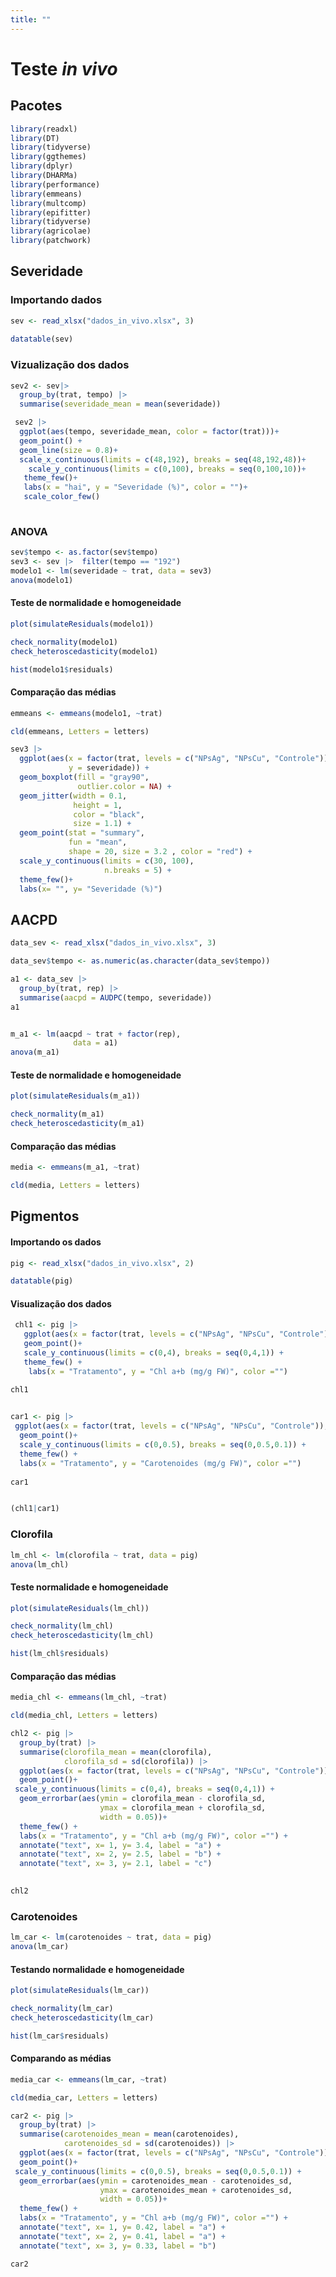 ```yaml
---
title: ""
---
```


# Teste *in vivo*

## Pacotes

```r
library(readxl)
library(DT)
library(tidyverse)
library(ggthemes)
library(dplyr)
library(DHARMa)
library(performance)
library(emmeans)
library(multcomp)
library(epifitter)
library(tidyverse)
library(agricolae)
library(patchwork)

```

## Severidade

### Importando dados

```r

sev <- read_xlsx("dados_in_vivo.xlsx", 3)
  
datatable(sev)

```

### Vizualização dos dados

```r

sev2 <- sev|> 
  group_by(trat, tempo) |> 
  summarise(severidade_mean = mean(severidade))

 sev2 |> 
  ggplot(aes(tempo, severidade_mean, color = factor(trat)))+
  geom_point() + 
  geom_line(size = 0.8)+
  scale_x_continuous(limits = c(48,192), breaks = seq(48,192,48))+
    scale_y_continuous(limits = c(0,100), breaks = seq(0,100,10))+
   theme_few()+
   labs(x = "hai", y = "Severidade (%)", color = "")+
   scale_color_few()
 

```

### ANOVA

```r

sev$tempo <- as.factor(sev$tempo)
sev3 <- sev |>  filter(tempo == "192")
modelo1 <- lm(severidade ~ trat, data = sev3)
anova(modelo1)


```

#### Teste de normalidade e homogeneidade

```r

plot(simulateResiduals(modelo1))

```

```r

check_normality(modelo1)
check_heteroscedasticity(modelo1)

hist(modelo1$residuals)

```

#### Comparação das médias

```r
 
emmeans <- emmeans(modelo1, ~trat)

cld(emmeans, Letters = letters)
```

```r

sev3 |> 
  ggplot(aes(x = factor(trat, levels = c("NPsAg", "NPsCu", "Controle")), 
             y = severidade)) +
  geom_boxplot(fill = "gray90", 
               outlier.color = NA) +
  geom_jitter(width = 0.1, 
              height = 1,
              color = "black",
              size = 1.1) +
  geom_point(stat = "summary", 
             fun = "mean", 
             shape = 20, size = 3.2 , color = "red") +
  scale_y_continuous(limits = c(30, 100),
                     n.breaks = 5) +
  theme_few()+
  labs(x= "", y= "Severidade (%)")


```

## AACPD

```r

data_sev <- read_xlsx("dados_in_vivo.xlsx", 3)

data_sev$tempo <- as.numeric(as.character(data_sev$tempo))

a1 <- data_sev |> 
  group_by(trat, rep) |> 
  summarise(aacpd = AUDPC(tempo, severidade))
a1


m_a1 <- lm(aacpd ~ trat + factor(rep),
              data = a1)
anova(m_a1)


```

#### Teste de normalidade e homogeneidade

```r

plot(simulateResiduals(m_a1))

```

```r
check_normality(m_a1)
check_heteroscedasticity(m_a1)

```

#### Comparação das médias

```r

media <- emmeans(m_a1, ~trat)

cld(media, Letters = letters)
```

## Pigmentos

#### Importando os dados

```r

pig <- read_xlsx("dados_in_vivo.xlsx", 2)

datatable(pig)

```

#### Visualização dos dados

```r


 chl1 <- pig |> 
   ggplot(aes(x = factor(trat, levels = c("NPsAg", "NPsCu", "Controle")), y = clorofila))+
   geom_point()+
   scale_y_continuous(limits = c(0,4), breaks = seq(0,4,1)) +
   theme_few() +
    labs(x = "Tratamento", y = "Chl a+b (mg/g FW)", color ="")

chl1 
 

car1 <- pig |> 
 ggplot(aes(x = factor(trat, levels = c("NPsAg", "NPsCu", "Controle")), y = carotenoides))+
  geom_point()+
  scale_y_continuous(limits = c(0,0.5), breaks = seq(0,0.5,0.1)) +
  theme_few() +
  labs(x = "Tratamento", y = "Carotenoides (mg/g FW)", color ="")
  
car1 


(chl1|car1)


```

### Clorofila

```r

lm_chl <- lm(clorofila ~ trat, data = pig)
anova(lm_chl)

```

#### Teste normalidade e homogeneidade

```r

plot(simulateResiduals(lm_chl))

```

```r
check_normality(lm_chl)
check_heteroscedasticity(lm_chl)

hist(lm_chl$residuals)

```

#### Comparação das médias

```r
media_chl <- emmeans(lm_chl, ~trat)

cld(media_chl, Letters = letters)
```

```r

chl2 <- pig |>
  group_by(trat) |>
  summarise(clorofila_mean = mean(clorofila),
            clorofila_sd = sd(clorofila)) |>
  ggplot(aes(x = factor(trat, levels = c("NPsAg", "NPsCu", "Controle")), y = clorofila_mean)) +
  geom_point()+
 scale_y_continuous(limits = c(0,4), breaks = seq(0,4,1)) +
  geom_errorbar(aes(ymin = clorofila_mean - clorofila_sd, 
                    ymax = clorofila_mean + clorofila_sd,
                    width = 0.05))+
  theme_few() +
  labs(x = "Tratamento", y = "Chl a+b (mg/g FW)", color ="") +
  annotate("text", x= 1, y= 3.4, label = "a") +
  annotate("text", x= 2, y= 2.5, label = "b") +
  annotate("text", x= 3, y= 2.1, label = "c")
  

chl2

```

### Carotenoides

```r

lm_car <- lm(carotenoides ~ trat, data = pig)
anova(lm_car)


```

#### Testando normalidade e homogeneidade

```r
plot(simulateResiduals(lm_car))

```

```r
check_normality(lm_car)
check_heteroscedasticity(lm_car)

hist(lm_car$residuals)

```

#### Comparando as médias

```r
media_car <- emmeans(lm_car, ~trat)

cld(media_car, Letters = letters)

```

```r


car2 <- pig |>
  group_by(trat) |>
  summarise(carotenoides_mean = mean(carotenoides),
            carotenoides_sd = sd(carotenoides)) |>
  ggplot(aes(x = factor(trat, levels = c("NPsAg", "NPsCu", "Controle")), y = carotenoides_mean)) +
  geom_point()+
 scale_y_continuous(limits = c(0,0.5), breaks = seq(0,0.5,0.1)) +
  geom_errorbar(aes(ymin = carotenoides_mean - carotenoides_sd, 
                    ymax = carotenoides_mean + carotenoides_sd,
                    width = 0.05))+
  theme_few() +
  labs(x = "Tratamento", y = "Chl a+b (mg/g FW)", color ="") +
  annotate("text", x= 1, y= 0.42, label = "a") +
  annotate("text", x= 2, y= 0.41, label = "a") +
  annotate("text", x= 3, y= 0.33, label = "b")

car2

```
